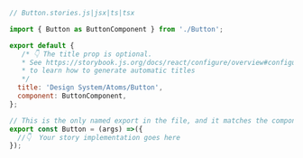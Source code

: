 ```js
// Button.stories.js|jsx|ts|tsx

import { Button as ButtonComponent } from './Button';

export default {
   /* 👇 The title prop is optional.
   * See https://storybook.js.org/docs/react/configure/overview#configure-story-loading
   * to learn how to generate automatic titles
   */
  title: 'Design System/Atoms/Button',
  component: ButtonComponent,
};

// This is the only named export in the file, and it matches the component name
export const Button = (args) =>({
  //👇  Your story implementation goes here
});
```
